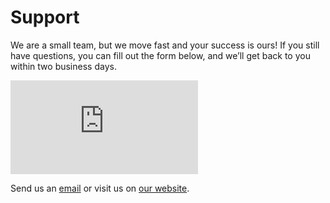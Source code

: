 # Support

We are a small team, but we move fast and your success is ours! 
If you still have questions, you can fill out the form below, and we’ll get back to you within two business days. 

<div style={{ position: 'relative', width: '100%', height: '700px', marginTop: '20px' }}>
    <iframe
        src="https://share-eu1.hsforms.com/1IKi5Eg2DT3C1BoWQzNQ0Eg2drqet" 
        title="Embedded Form"
        frameborder="0"
        style={{ width: '100%', height: '100%' }}
    ></iframe>
</div>


Send us an [email](mailto:support@alkem.io) or visit us on [our website](https://welcome.alkem.io/contact).